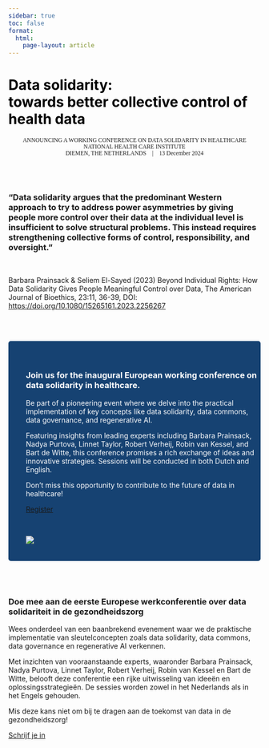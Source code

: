 ```yaml
---
sidebar: true
toc: false
format:
  html:
    page-layout: article
---
```

```{=html}
<div class="p-5 mb-4 bg-light rounded-3 bgimg">
  <div class="container-fluid py-5">
    <h1 class="display-5 fw-bold">Data solidarity:<br>towards better collective control of health data</h1>
  </div>
</div>
<p class="lead">
   <small class="text-hero">ANNOUNCING A WORKING CONFERENCE ON DATA SOLIDARITY IN HEALTHCARE<br>
   NATIONAL HEALTH CARE INSTITUTE<br>DIEMEN, THE NETHERLANDS &ensp; | &ensp; 13 December 2024 </small>
</p>
<style type="text/css">
.lead {
    font-family: "Zilla Slab";
    text-align: center;
}

.bgimg {
  background-image: url('hero-smaller.png');
  Background-size: cover;
}
.hero-quote {
  font-family: "Zilla Slab";
  font-color: white;
  color: white;
}

.fw-bold {
  /* font-family: "Zilla Slab Highlight"; */
  font-style: bold !important;
  color: black !important;
}
</style>
```
<br><br>

::: {.grid}
::: {.g-col-2}
:::

::: {.g-col-8}
### "Data solidarity argues that the predominant Western approach to try to address power asymmetries by giving people more control over their data at the individual level is insufficient to solve structural problems. This instead requires strengthening collective forms of control, responsibility, and oversight."
<br>

Barbara Prainsack & Seliem El-Sayed (2023) Beyond Individual Rights: How Data Solidarity Gives People Meaningful Control over Data, The American Journal of Bioethics, 23:11, 36-39, DOI: [https://doi.org/10.1080/15265161.2023.2256267](read-more/prainsack2023beyond.qmd)
:::

::: {.g-col-2}
:::
:::
<br><br>

:::: {#light-grey-background}
::: {.grid}
::: {.g-col-8}
### Join us for the inaugural European working conference on data solidarity in healthcare.

Be part of a pioneering event where we delve into the practical implementation of key concepts like data solidarity, data commons, data governance, and regenerative AI.

Featuring insights from leading experts including Barbara Prainsack, Nadya Purtova, Linnet Taylor, Robert Verheij, Robin van Kessel, and Bart de Witte, this conference promises a rich exchange of ideas and innovative strategies. Sessions will be conducted in both Dutch and English.

Don’t miss this opportunity to contribute to the future of data in healthcare!

```{=html}
<a href="register.qmd" class="btn btn-primary btn-lg" type="button">Register</a>
```
:::

:::{.g-col-4}
<br>

![](images/noun-generative-ai-inverse.png)
:::
:::
::::

```{=html}
<style>
#light-grey-background {
  padding-top: 35px;
  padding-bottom: 20px;
  padding-left: 35px;
  background-color: #164272;
  color: #ffffff;
  border-radius: .3rem !important;
}
#logo-board {
  padding-top: 20px;
  border-radius: .3rem !important;
  background-color: #ffffff;
}
</style>
```
<br><br>



::: {.grid}
::: {.g-col-2}
:::

::: {.g-col-8}
### Doe mee aan de eerste Europese werkconferentie over data solidariteit in de gezondheidszorg

Wees onderdeel van een baanbrekend evenement waar we de praktische implementatie van sleutelconcepten zoals data solidarity, data commons, data governance en regenerative AI verkennen.

Met inzichten van vooraanstaande experts, waaronder Barbara Prainsack, Nadya Purtova, Linnet Taylor, Robert Verheij, Robin van Kessel en Bart de Witte, belooft deze conferentie een rijke uitwisseling van ideeën en oplossingsstrategieën. De sessies worden zowel in het Nederlands als in het Engels gehouden.

Mis deze kans niet om bij te dragen aan de toekomst van data in de gezondheidszorg!

```{=html}
<a href="register.qmd" class="btn btn-primary btn-lg" type="button">Schrijf je in</a>
```

:::

::: {.g-col-2}
:::
:::
